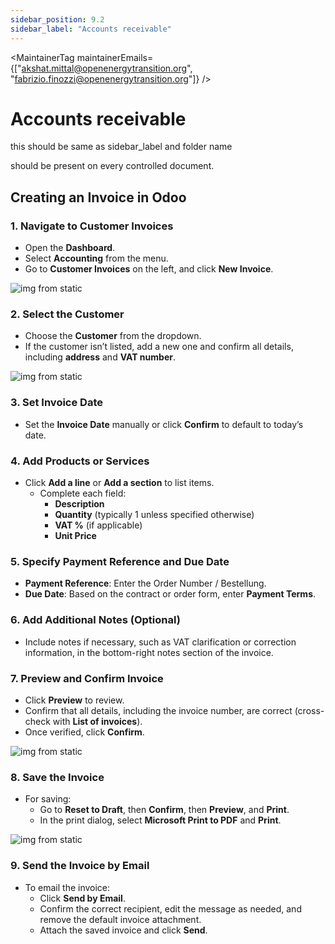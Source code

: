 ```yaml
---
sidebar_position: 9.2
sidebar_label: "Accounts receivable"
---
```



<MaintainerTag maintainerEmails={["akshat.mittal@openenergytransition.org", "fabrizio.finozzi@openenergytransition.org"]} />

# Accounts receivable
this should be same as sidebar_label and folder name

<ControlledDocBanner />

should be present on every controlled document.

## Creating an Invoice in Odoo

### 1. Navigate to Customer Invoices
- Open the **Dashboard**.
- Select **Accounting** from the menu.
- Go to **Customer Invoices** on the left, and click **New Invoice**.

 ![img from static](/img/Odoo_new_invoice.png)

### 2. Select the Customer
- Choose the **Customer** from the dropdown.
- If the customer isn’t listed, add a new one and confirm all details, including **address** and **VAT number**.

![img from static](/img/Odoo_add_detail.png)

### 3. Set Invoice Date
- Set the **Invoice Date** manually or click **Confirm** to default to today’s date.

### 4. Add Products or Services
- Click **Add a line** or **Add a section** to list items.
   - Complete each field: 
     - **Description**
     - **Quantity** (typically 1 unless specified otherwise)
     - **VAT %** (if applicable)
     - **Unit Price**

### 5. Specify Payment Reference and Due Date
- **Payment Reference**: Enter the Order Number / Bestellung.
- **Due Date**: Based on the contract or order form, enter **Payment Terms**.

### 6. Add Additional Notes (Optional)
- Include notes if necessary, such as VAT clarification or correction information, in the bottom-right notes section of the invoice.

### 7. Preview and Confirm Invoice
- Click **Preview** to review.
- Confirm that all details, including the invoice number, are correct (cross-check with **List of invoices**).
- Once verified, click **Confirm**.

![img from static](img/Confirm_Odoo.png)

### 8. Save the Invoice
- For saving:
   - Go to **Reset to Draft**, then **Confirm**, then **Preview**, and **Print**.
   - In the print dialog, select **Microsoft Print to PDF** and **Print**.

![img from static](img/Odoo_final.png)

### 9. Send the Invoice by Email
- To email the invoice:
   - Click **Send by Email**.
   - Confirm the correct recipient, edit the message as needed, and remove the default invoice attachment.
   - Attach the saved invoice and click **Send**.

